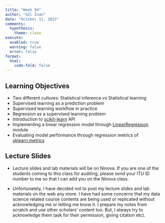 ```yaml
---
title: "Week 04"
author: "Gül İnan"
date: "October 11, 2022"
comments:
  hypothesis: 
    theme: clean
execute: 
  enabled: true
  warning: false
  error: false
format: 
  html:
    code-fold: false
---
```


## Learning Objectives

-   Two different cultures: Statistical inference vs Statistical learning
-   Supervised learning as a prediction problem
-   Supervised learning workflow in practice
-   Regression as a supervised learning problem
-   Introduction to [scikit-learn](https://scikit-learn.org/stable/index.html) API
-   Implementing a linear regression model through [LinearRegression](https://scikit-learn.org/stable/modules/generated/sklearn.linear_model.LinearRegression.html) module
-   Evaluating model performance through regression metrics of [sklearn.metrics](https://scikit-learn.org/stable/modules/classes.html#module-sklearn.metrics)


## Lecture Slides
- Lecture slides and lab materials will be on Ninova. If you are one of the students coming to this class for auditing,
please send your ITU ID number to me so that I can add you on the Ninova class.

- Unfortunately, I have decided not to post my lecture slides and lab materials on the web any more. I have had some concerns that my data science related course contents are being used or replicated without acknowledging me or letting me know it. I prepare my notes from scratch and use other scholars' content too. But, I always try to acknowledge them (ask for their permission, giving citation etc). 



